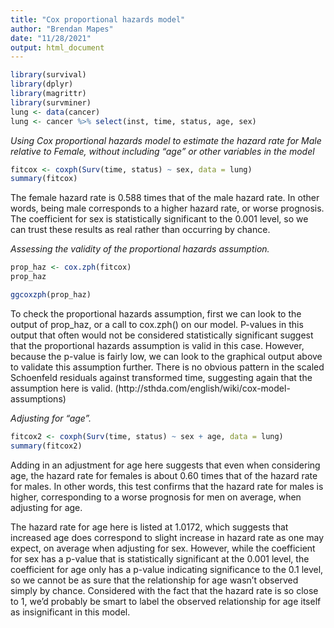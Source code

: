---
title: "Cox proportional hazards model"
author: "Brendan Mapes"
date: "11/28/2021"
output: html_document
---
```{r}
library(survival)
library(dplyr)
library(magrittr)
library(survminer)
lung <- data(cancer)
lung <- cancer %>% select(inst, time, status, age, sex)
```

_Using Cox proportional hazards model to estimate the hazard rate for Male relative to Female, without including “age” or other variables in the model_
```{r}
fitcox <- coxph(Surv(time, status) ~ sex, data = lung)
summary(fitcox)
```
The female hazard rate is 0.588 times that of the male hazard rate. In other words, being male corresponds to a higher hazard rate, or worse prognosis. The coefficient for sex is statistically significant to the 0.001 level, so we can trust these results as real rather than occurring by chance. 

_Assessing the validity of the proportional hazards assumption._
```{r}
prop_haz <- cox.zph(fitcox)
prop_haz
```
```{r}
ggcoxzph(prop_haz)
```
To check the proportional hazards assumption, first we can look to the output of prop_haz, or a call to cox.zph() on our model. P-values in this output that often would not be considered statistically significant suggest that the proportional hazards assumption is valid in this case. However, because the p-value is fairly low, we can look to the graphical output above to validate this assumption further. There is no obvious pattern in the scaled Schoenfeld residuals against transformed time, suggesting again that the assumption here is valid. 
(http://sthda.com/english/wiki/cox-model-assumptions)

_Adjusting for “age”._
```{r}
fitcox2 <- coxph(Surv(time, status) ~ sex + age, data = lung)
summary(fitcox2)
```
Adding in an adjustment for age here suggests that even when considering age, the hazard rate for females is about 0.60 times that of the hazard rate for males. In other words, this test confirms that the hazard rate for males is higher, corresponding to a worse prognosis for men on average, when adjusting for age. 

The hazard rate for age here is listed at 1.0172, which suggests that increased age does correspond to slight increase in hazard rate as one may expect, on average when adjusting for sex. However, while the coefficient for sex has a p-value that is statistically significant at the 0.001 level, the coefficient for age only has a p-value indicating significance to the 0.1 level, so we cannot be as sure that the relationship for age wasn't observed simply by chance. Considered with the fact that the hazard rate is so close to 1, we'd probably be smart to label the observed relationship for age itself as insignificant in this model. 
